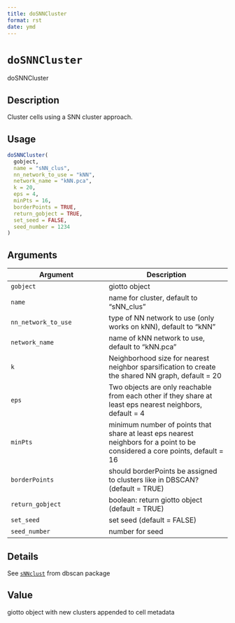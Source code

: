 ```yaml
--- 
title: doSNNCluster 
format: rst 
date: ymd 
--- 
```

# `doSNNCluster`

doSNNCluster


## Description

Cluster cells using a SNN cluster approach.


## Usage

```r
doSNNCluster(
  gobject,
  name = "sNN_clus",
  nn_network_to_use = "kNN",
  network_name = "kNN.pca",
  k = 20,
  eps = 4,
  minPts = 16,
  borderPoints = TRUE,
  return_gobject = TRUE,
  set_seed = FALSE,
  seed_number = 1234
)
```


## Arguments

Argument      |Description
------------- |----------------
`gobject`     |     giotto object
`name`     |     name for cluster, default to "sNN_clus"
`nn_network_to_use`     |     type of NN network to use (only works on kNN), default to "kNN"
`network_name`     |     name of kNN network to use, default to "kNN.pca"
`k`     |     Neighborhood size for nearest neighbor sparsification to create the shared NN graph, default = 20
`eps`     |     Two objects are only reachable from each other if they share at least eps nearest neighbors, default = 4
`minPts`     |     minimum number of points that share at least eps nearest neighbors for a point to be considered a core points, default = 16
`borderPoints`     |     should borderPoints be assigned to clusters like in DBSCAN? (default = TRUE)
`return_gobject`     |     boolean: return giotto object (default = TRUE)
`set_seed`     |     set seed (default = FALSE)
`seed_number`     |     number for seed


## Details

See [`sNNclust`](#snnclust) from dbscan package


## Value

giotto object with new clusters appended to cell metadata


